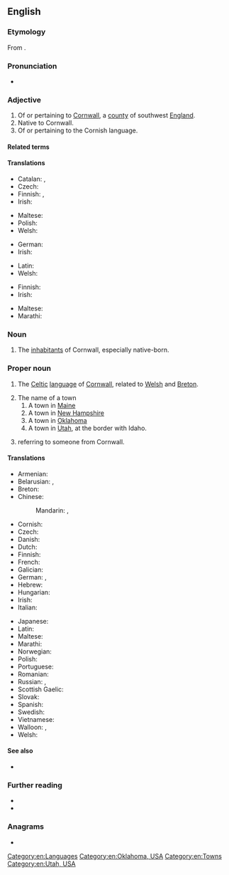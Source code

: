 {{also|cornish}}
==English==

===Etymology===
From {{af|en|Cornwall|alt1=Corn(wall)|-ish}}.

===Pronunciation===
* {{IPA|en|/ˈkɔːɹnɪʃ/}}

===Adjective===
{{en-adj|-}}

# Of or pertaining to [[Cornwall]], a [[county]] of southwest [[England]].
# Native to Cornwall.
# Of or pertaining to the Cornish language.

====Related terms====
{{rel3
|en|Cornish game hen
|Cornish hen
|Cornishman
|Cornish pasty
|Cornishwoman
}}

====Translations====
{{trans-top|of Cornwall}}
* Catalan: {{t+|ca|còrnic|m}}, {{t|ca|cornuallès|m}}
* Czech: {{t+|cs|kornský}}
* Finnish: {{t+|fi|-lainen|alt=cornwallilainen}}, {{t|fi|kornilainen}}
* Irish: {{t|ga|Cornach}}
{{trans-mid}}
* Maltese: {{t|mt|korniku}}
* Polish: {{t+|pl|kornwalijski|m}}
* Welsh: {{t+|cy|Cernywaidd}}
{{trans-bottom}}

{{trans-top|of the Cornish language}}
* German: {{t|de|kornisch}}
* Irish: {{t|ga|Coirnise}}
{{trans-mid}}
* Latin: {{t|la|cornicus}}
* Welsh: {{t+|cy|Cernyweg}}
{{trans-bottom}}

{{trans-top|native to Cornwall}}
* Finnish: {{t|fi|kornilainen}}
* Irish: {{t|ga|Cornach}}
{{trans-mid}}
* Maltese: {{t|mt|korniku}}
* Marathi: {{t|mr|कॉर्निश|tr=kǒrniśa}}
{{trans-bottom}}

===Noun===
{{en-plural noun}}

# {{lb|en|collectively}} The [[inhabitant]]s of Cornwall, especially native-born.

===Proper noun===
{{wikipedia}}
{{en-proper noun}}

# The [[Celtic]] [[language]] of [[Cornwall]], related to [[Welsh]] and [[Breton]].
#: {{ux|en|There is a movement to revive '''Cornish'''.}}
# The name of a town
## A town in [[Maine]]
## A town in [[New Hampshire]]
## A town in [[Oklahoma]]
## A town in [[Utah]], at the border with Idaho.
# {{surname|en|habitational|from=Old English|dot=}} referring to someone from Cornwall.

====Translations====
{{trans-top|A Celtic language}}
* Armenian: {{t+|hy|կոռներեն}}
* Belarusian: {{t|be|ко́рнская мо́ва|f}}, {{t|be|ко́рнская|f}}
* Breton: {{t+|br|kerneveureg}}
* Chinese:
*: Mandarin: {{t|cmn|康瓦耳語}}, {{t|cmn|康瓦耳语|tr=Kāng'wǎěr yǔ}}
* Cornish: {{t+|kw|Kernewek}}
* Czech: {{t|cs|kornština|f}}
* Danish: {{t|da|kornisk}}
* Dutch: {{t+|nl|Cornisch}}
* Finnish: {{t+|fi|korni}}
* French: {{t+|fr|cornique|m}}
* Galician: {{t+|gl|córnico}}
* German: {{t+|de|Kornisch|n}}, {{t|de|[[kornisch]]e [[Sprache]]|f}}
* Hebrew: {{t|he|קורנית}}
* Hungarian: {{t+|hu|korni}}
* Irish: {{t|ga|Coirnis|f}}
* Italian: {{t|it|cornovagliese}}
{{trans-mid}}
* Japanese: {{t+|ja|コーンウォール語|tr=kōnwōru go}}
* Latin: {{t|la|[[lingua]] [[cornica]]|f}}
* Maltese: {{t|mt|Korniku|m}}
* Marathi: {{t|mr|कॉर्निश|f|tr=kǒrniśa}}
* Norwegian: {{t|no|kornisk}}
* Polish: {{t+|pl|kornijski|m}}
* Portuguese: {{t+|pt|córnico}}
* Romanian: {{t|ro|cornică}}
* Russian: {{t+|ru|корнуэ́льский}}, {{t+|ru|корнский}}
* Scottish Gaelic: {{t|gd|Còrnais|f}}
* Slovak: {{t|sk|kornčina|f}}
* Spanish: {{t+|es|córnico}}
* Swedish: {{t+|sv|korniska}}
* Vietnamese: {{t|vi|[[tiếng]] [[Cornwall]]}}
* Walloon: {{t|wa|Gayel des Cornouwayes}}, {{t|wa|Cornike}}
* Welsh: {{t+|cy|Cernyweg|f}}
{{trans-bottom}}

====See also====
{{interwiktionary|code=kw}}

* {{langcat|kw}}

===Further reading===
* {{ISO 639|link=Ethnologue|1code=kw|code=cor}}
* {{R:Webster 1913}}

===Anagrams===
* {{anagrams|en|a=chinors|Rochins}}

[[Category:en:Languages]]
[[Category:en:Oklahoma, USA]]
[[Category:en:Towns]]
[[Category:en:Utah, USA]]